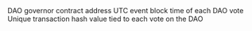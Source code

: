 <ParamField path="contract_address">
DAO governor contract address
</ParamField>
<ParamField path="eta">

</ParamField>
<ParamField path="evt_block_number">

</ParamField>
<ParamField path="evt_block_time">
UTC event block time of each DAO vote
</ParamField>
<ParamField path="evt_index">

</ParamField>
<ParamField path="evt_tx_hash">
Unique transaction hash value tied to each vote on the DAO
</ParamField>
<ParamField path="id">

</ParamField>
